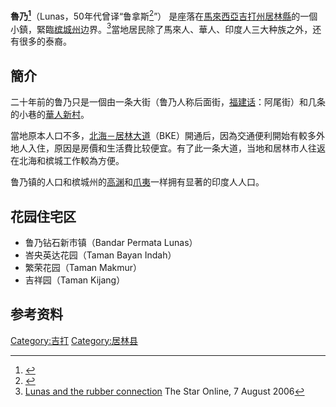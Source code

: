 {{copyedit|time=2018-03-28T07:25:23+00:00}}
{{coord|5|26|N|100|32|E|region:MY_type:city_source:GNS-enwiki|display=title}}
'''魯乃<ref>{{cite web|url=https://eresources.nlb.gov.sg/newspapers/Digitised/Article/nysp19620707-1.2.23.11?ST=1&AT=search&k=%E6%B1%9D%E9%AD%AF&QT=%E6%B1%9D,%E9%AD%AF&oref=article|title=萬拉峇魯議會一批官委議員|website=eresources.nlb.gov.sg|access-date=2021-06-06|archive-date=2021-06-06|archive-url=https://web.archive.org/web/20210606181217/https://eresources.nlb.gov.sg/newspapers/Digitised/Article/nysp19620707-1.2.23.11?ST=1&AT=search&k=%E6%B1%9D%E9%AD%AF&QT=%E6%B1%9D,%E9%AD%AF&oref=article|dead-url=no}}</ref>'''（Lunas，50年代曾译“鲁拿斯<ref>{{cite web|url=https://eresources.nlb.gov.sg/newspapers/Digitised/Article/nysp19531001-1.2.42.6?ST=1&AT=search&k=%E6%B1%9D%E9%AD%AF&QT=%E6%B1%9D,%E9%AD%AF&oref=article|title=居林實施宵禁五千名居民受影響|website=eresources.nlb.gov.sg|access-date=2021-06-06|archive-date=2021-06-06|archive-url=https://web.archive.org/web/20210606171158/https://eresources.nlb.gov.sg/newspapers/Digitised/Article/nysp19531001-1.2.42.6?ST=1&AT=search&k=%E6%B1%9D%E9%AD%AF&QT=%E6%B1%9D,%E9%AD%AF&oref=article|dead-url=no}}</ref>”） 是座落在[[馬來西亞|馬來西亞]][[吉打州|吉打州]][[居林縣|居林縣]]的一個小鎮，緊臨[[槟城州|槟城州]]边界。<ref>[http://thestar.com.my/lifestyle/story.asp?file=/2006/8/7/lifefocus/14918835&sec=lifefocus Lunas and the rubber connection] {{webarchive|url=https://web.archive.org/web/20110521041007/http://thestar.com.my/lifestyle/story.asp?file=%2F2006%2F8%2F7%2Flifefocus%2F14918835&sec=lifefocus |date=2011-05-21 }} The Star Online, 7 August 2006</ref>當地居民除了馬來人、華人、印度人三大种族之外，还有很多的泰裔。

==簡介==
二十年前的鲁乃只是一個由一条大街（鲁乃人称后面街，[[福建话|福建话]]：阿尾街）和几条的小巷的[[華人新村|華人新村]]。

當地原本人口不多，[[北海－居林大道|北海－居林大道]]（BKE）開通后，因為交通便利開始有較多外地人入住，原因是房價和生活費比较便宜。有了此一条大道，当地和居林市人往返在北海和槟城工作較為方便。

鲁乃镇的人口和槟城州的[[高渊|高渊]]和[[爪夷|爪夷]]一样拥有显著的印度人人口。

==花园住宅区==
{{未完成列表}}
*鲁乃钻石新市镇（Bandar Permata Lunas）
*峇央英达花园（Taman Bayan Indah）
*繁荣花园（Taman Makmur）
*吉祥园（Taman Kijang）

==参考资料==
{{reflist}}
{{吉打}}
[[Category:吉打|Category:吉打]]
[[Category:居林县|Category:居林县]]